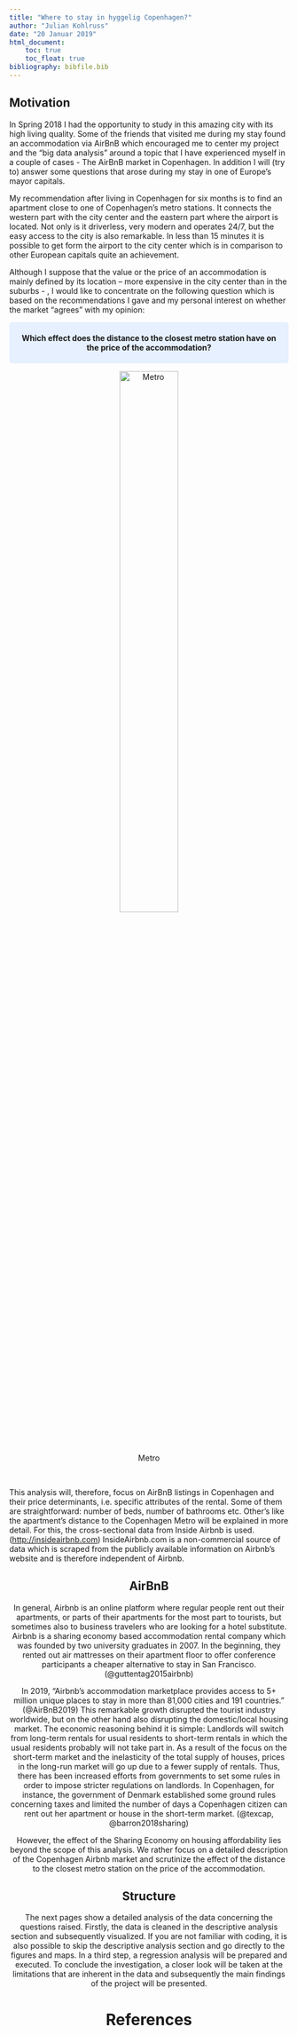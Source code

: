 ```yaml
---
title: "Where to stay in hyggelig Copenhagen?"
author: "Julian Kohlruss"
date: "20 Januar 2019"
html_document:
    toc: true
    toc_float: true
bibliography: bibfile.bib
---
```


## Motivation


In Spring 2018 I had the opportunity to study in this amazing city with its high living quality. Some of the friends that visited me during my stay found an accommodation via AirBnB which encouraged me to center my project and the “big data analysis” around a topic that I have experienced myself in a couple of cases - The AirBnB market in Copenhagen. In addition I will (try to) answer some questions that arose during my stay in one of Europe’s mayor capitals. 

My recommendation after living in Copenhagen for six months is to find an apartment close to one of Copenhagen’s metro stations. It connects the western part with the city center and the eastern part where the airport is located. Not only is it driverless, very modern and operates 24/7, but the easy access to the city is also remarkable. In less than 15 minutes it is possible to get form the airport to the city center which is in comparison to other European capitals quite an achievement.

Although I suppose that the value or the price of an accommodation is mainly defined by its location – more expensive in the city center than in the suburbs - , I would like to concentrate on the following question which is based on the recommendations I gave and my personal interest on whether the market “agrees” with my opinion:


<style>
div.blue { background-color:#e6f0ff; border-radius: 5px; padding: 20px;}
</style>
<div class = "blue">
<center>
<strong>Which effect does the distance to the closest metro station have on the price of the accommodation?</strong>
</div>
<center>

<center>

![Metro](pictures/metro.jpg){ width=50% }
</center>
\  

<p align="left"> This analysis will, therefore, focus on AirBnB listings in Copenhagen and their price determinants, i.e. specific attributes of the rental. Some of them are straightforward: number of beds, number of bathrooms etc. Other's like the apartment's distance to the Copenhagen Metro will be explained in more detail. For this, the cross-sectional data from Inside Airbnb is used. (<http://insideairbnb.com>) InsideAirbnb.com is a non-commercial source of data which is scraped from the publicly available information on Airbnb's website and is therefore independent of Airbnb. </p>

## AirBnB

In general, Airbnb is an online platform where regular people rent out their apartments, or parts of their apartments for the most part to tourists, but sometimes also to business travelers who are looking for a hotel substitute. Airbnb is a sharing economy based accommodation rental company which was founded by two university graduates in 2007. In the beginning, they rented out air mattresses on their apartment floor to offer conference participants a cheaper alternative to stay in San Francisco. (@guttentag2015airbnb)


In 2019, "Airbnb's accommodation marketplace provides access to 5+ million unique places to stay in more than 81,000 cities and 191 countries." (@AirBnB2019) This remarkable growth disrupted the tourist industry worldwide, but on the other hand also disrupting the domestic/local housing market. The economic reasoning behind it is simple: Landlords will switch from long-term rentals for usual residents to short-term rentals in which the usual residents probably will not take part in. As a result of the focus on the short-term market and the inelasticity of the total supply of houses, prices in the long-run market will go up due to a fewer supply of rentals. Thus, there has been increased efforts from governments to set some rules in order to impose stricter regulations on landlords. In Copenhagen, for instance, the government of Denmark established some ground rules concerning taxes and limited the number of days a Copenhagen citizen can rent out her apartment or house in the short-term market. (@texcap, @barron2018sharing)

However, the effect of the Sharing Economy on housing
affordability lies beyond the scope of this analysis. We rather focus on a detailed description of the Copenhagen Airbnb market and scrutinize the effect of the distance to the closest metro station on the price of the accommodation. 


## Structure

The next pages show a detailed analysis of the data concerning the questions raised. Firstly, the data is cleaned in the descriptive analysis section and subsequently visualized. If you are not familiar with coding, it is also possible to skip the descriptive analysis section and go directly to the figures and maps.
In a third step, a regression analysis will be prepared and executed. To conclude the investigation, a closer look will be taken at the limitations that are inherent in the data and subsequently the main findings of the project will be presented.





# References
